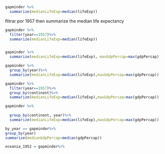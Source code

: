 

```r

gapminder %>%
  summarize(medianLifeExp=median(lifeExp))

```
flitrar por 1957 then summarize the median life expectancy    
```r

gapminder %>%
  filter(year==1957)%>%
  summarize(medianLifeExp=median(lifeExp))


gapminder %>%
  summarize(medianLifeExp=median(lifeExp), maxGdpPercap=max(gdpPercap))


```


```r

gapminder %>%
  group_by(year)%>%
  summarize(medianLifeExp=median(lifeExp),maxGdpPercap=max(gdpPercap))

```


```r

gapminder %>%
  filter(year==1957)%>%
  group_by(continent)%>%
  summarize(medianLifeExp=median(lifeExp),maxGdpPercap=max(gdpPercap))


```


```r
gapminder %>%
 
  group_by(continent, year)%>%
  summarize(medianLifeExp=median(lifeExp),maxGdpPercap=max(gdpPercap))
```


```r
by_year == gapminder%>%
group_by(year)
summarize(medianGdpPercap=median(gdpPercap))
```




```r
oceania_1952 = gapminder%>%


```






